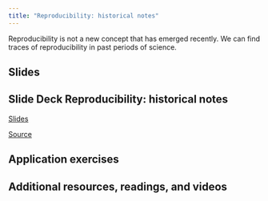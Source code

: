 ---
title: "Reproducibility: historical notes"
---


Reproducibility is not a new concept that has emerged recently. We can find traces of reproducibility in past periods of science.  

## Slides


::: {.callout-tip icon=false}
## **Slide Deck** Reproducibility: historical notes

::: slides
[Slides](01-historical-notes-slides.qmd)
:::

::: source
[Source](https://github.com/cgranell/rrp/tree/main/materials/01-historical-notes-slides.qmd)
:::

:::


## Application exercises




## Additional resources, readings, and videos

